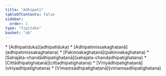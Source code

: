 ```yaml
---
title: "Adhipati"
tableOfContents: false
sidebar:
  order: 1
type: "tipitaka"
basket: "ab"
---
```



<DynamicBreadcrumb />



<TableOfContents>
* [Adhipatiduka](adhipatiduka)
* [Adhipatimissakaghaṭanā](adhipatimissakaghatana)
* [Pakiṇṇakaghaṭanā](pakinnakaghatana)
* [Sahajāta-chandādhipatighaṭanā](sahajata-chandadhipatighatana)
* [Cittādhipatighaṭanā](cittadhipatighatana)
* [Vīriyādhipatighaṭanā](viriyadhipatighatana)
* [Vīmaṃsādhipatighaṭanā](vimamsadhipatighatana)
</TableOfContents>